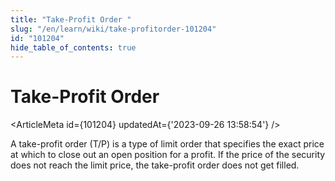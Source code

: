 ```yaml
---
title: "Take-Profit Order "
slug: "/en/learn/wiki/take-profitorder-101204"
id: "101204"
hide_table_of_contents: true
---
```



# Take-Profit Order 

<ArticleMeta id={101204} updatedAt={'2023-09-26 13:58:54'} />
<div className='border-solid border-b border-t-0 my-4 border-[var(--ifm-color-gray-300)]' />

A take-profit order (T/P) is a type of limit order that specifies the exact price at which to close out an open position for a profit. If the price of the security does not reach the limit price, the take-profit order does not get filled.
